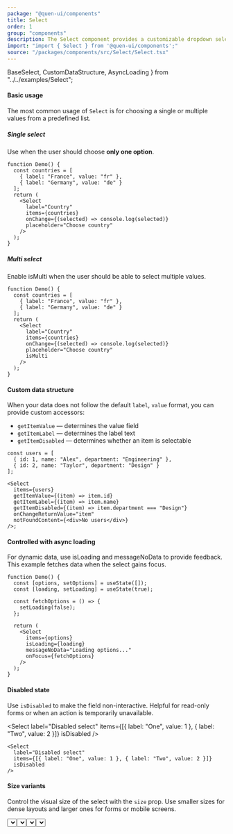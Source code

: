 ```yaml
---
package: "@quen-ui/components"
title: Select
order: 1
group: "components"
description: The Select component provides a customizable dropdown selector with support for single/multi-selection, grouping, async loading, and advanced data mapping. Features include clearable options, custom rendering, and full accessibility compliance.
import: "import { Select } from '@quen-ui/components';"
source: "/packages/components/src/Select/Select.tsx"
---
```


  BaseSelect,
  CustomDataStructure,
  AsyncLoading
} from "../../examples/Select";

#### Basic usage

The most common usage of `Select` is for choosing a single or multiple values from a predefined list.

##### Single select

Use when the user should choose **only one option**.

```tsx
function Demo() {
  const countries = [
    { label: "France", value: "fr" },
    { label: "Germany", value: "de" }
  ];
  return (
    <Select
      label="Country"
      items={countries}
      onChange={(selected) => console.log(selected)}
      placeholder="Choose country"
    />
  );
}
```

<BaseSelect />

##### Multi select

Enable isMulti when the user should be able to select multiple values.

```tsx
function Demo() {
  const countries = [
    { label: "France", value: "fr" },
    { label: "Germany", value: "de" }
  ];
  return (
    <Select
      label="Country"
      items={countries}
      onChange={(selected) => console.log(selected)}
      placeholder="Choose country"
      isMulti
    />
  );
}
```

<BaseSelect isMulti />

#### Custom data structure

When your data does not follow the default  `label`, `value` format, you can provide custom accessors:
  - `getItemValue` — determines the value field
  - `getItemLabel` — determines the label text
  - `getItemDisabled` — determines whether an item is selectable

```tsx
const users = [
  { id: 1, name: "Alex", department: "Engineering" },
  { id: 2, name: "Taylor", department: "Design" }
];

<Select
  items={users}
  getItemValue={(item) => item.id}
  getItemLabel={(item) => item.name}
  getItemDisabled={(item) => item.department === "Design"}
  onChangeReturnValue="item"
  notFoundContent={<div>No users</div>}
/>;
```

<CustomDataStructure />

#### Controlled with async loading

For dynamic data, use isLoading and messageNoData to provide feedback. This example fetches data when the select gains focus.

```tsx
function Demo() {
  const [options, setOptions] = useState([]);
  const [loading, setLoading] = useState(true);

  const fetchOptions = () => {
    setLoading(false);
  };

  return (
    <Select
      items={options}
      isLoading={loading}
      messageNoData="Loading options..."
      onFocus={fetchOptions}
    />
  );
}
```

<AsyncLoading />

#### Disabled state

Use `isDisabled` to make the field non-interactive. Helpful for read-only forms or when an action is temporarily unavailable.

<Select
  label="Disabled select"
  items={[{ label: "One", value: 1 }, { label: "Two", value: 2 }]}
  isDisabled
/>

```tsx
<Select
  label="Disabled select"
  items={[{ label: "One", value: 1 }, { label: "Two", value: 2 }]}
  isDisabled
/>
```

#### Size variants

Control the visual size of the select with the `size` prop. Use smaller sizes for dense layouts and larger ones for forms or mobile screens.

<Flex gap={12} direction="column">
  <Select label="XS" size="xs" items={[{ label: "One", value: 1 }]} />
  <Select label="S" size="s" items={[{ label: "One", value: 1 }]} />
  <Select label="M" size="m" items={[{ label: "One", value: 1 }]} />
  <Select label="L" size="l" items={[{ label: "One", value: 1 }]} />
</Flex>

```tsx
<Flex gap={12} direction="column">
  <Select label="XS" size="xs" items={[{ label: "One", value: 1 }]} />
  <Select label="S" size="s" items={[{ label: "One", value: 1 }]} />
  <Select label="M" size="m" items={[{ label: "One", value: 1 }]} />
  <Select label="L" size="l" items={[{ label: "One", value: 1 }]} />
</Flex>
```

#### Clearable select

Set `isClearable` to allow users to reset the selection quickly.

<Select
  label="With clear"
  items={[{ label: "One", value: 1 }, { label: "Two", value: 2 }]}
  isClearable
/>

```tsx
<Select
  label="With clear"
  items={[{ label: "One", value: 1 }, { label: "Two", value: 2 }]}
  isClearable
/>
```

#### Error state

Use the `error` prop to highlight validation issues. The error can be a boolean or a string message.

<Select
  label="With error"
  items={[{ label: "Option", value: 1 }]}
  error="This field is required"
/>

```tsx
<Select
  label="With error"
  items={[{ label: "Option", value: 1 }]}
  error="This field is required"
/>
```

#### Advanced patterns

##### Value vs Item returns

By default, `onChange` returns the `value`. If you need the full object, set `onChangeReturnValue="item"`.

```tsx
// Returns value only
<Select onChange={(value) => console.log(value)} />

// Returns full items
<Select
  onChangeReturnValue="item"
  onChange={(item) => console.log(item)}
/>
```

##### Custom renderers

Use `leftContent`, `rightContent`, or `notFoundContent` for custom UI. This allows icons, loaders, or empty state placeholders.

```tsx
<Select
  items={cities}
  leftContent={<GlobeIcon />}
  notFoundContent={
    <div className="custom-empty">
      <SearchOffIcon />
      <span>No matches found</span>
    </div>
  }
/>
```

#### Best practices

##### When to use

  - For choosing one or multiple options from a predefined list
  - When the list is long and radio buttons/checkboxes are not practical
  - With async loading when options are dynamic or remote

##### When not to use

  - For very small sets (2–3 options) — prefer radio buttons/checkboxes
  - For free text input — use an Input or Autocomplete instead
  - As a decorative element without meaningful user interaction

##### Additional guidelines

  - Always provide labels or placeholders for clarity
  - Use isClearable when users may need to reset their choice
  - Avoid very long lists — consider grouping or lazy loading
  - Disable invalid options instead of silently removing them
  - Ensure color contrast and error states are accessible
